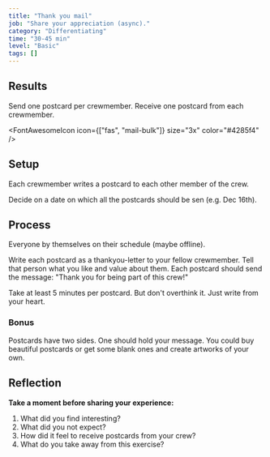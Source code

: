 ```yaml
---
title: "Thank you mail"
job: "Share your appreciation (async)."
category: "Differentiating"
time: "30-45 min"
level: "Basic"
tags: []
---
```


## Results

Send one postcard per crewmember.
Receive one postcard from each crewmember.

<FontAwesomeIcon icon={["fas", "mail-bulk"]} size="3x" color="#4285f4" />

## Setup

Each crewmember writes a postcard to each other member of the crew.

Decide on a date on which all the postcards should be sen (e.g. Dec 16th).

## Process

Everyone by themselves on their schedule (maybe offline).

Write each postcard as a thankyou-letter to your fellow crewmember.
Tell that person what you like and value about them.
Each postcard should send the message: "Thank you for being part of this crew!"

Take at least 5 minutes per postcard. But don't overthink it. Just write from your heart.

### Bonus

Postcards have two sides. One should hold your message.
You could buy beautiful postcards or get some blank ones and create artworks of your own.

## Reflection

**Take a moment before sharing your experience:**

1. What did you find interesting?
2. What did you not expect?
3. How did it feel to receive postcards from your crew?
4. What do you take away from this exercise?
